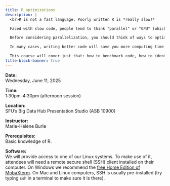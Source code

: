 ```yaml
---
title: R optimizations
description: |
  <br>R is not a fast language. Poorly written R is *really slow!*

  Faced with slow code, people tend to think "parallel" or "GPU" (which is an adjacent topic since GPUs allow to run many simple calculations in parallel). Parallel programming can indeed greatly help speed up some types of code.  A lot of hardware however is not the answer to poorly written code.

  Before considering parallelization, you should think of ways to optimize your code sequentially because not all programs can be parallelized, parallel programming has costs and overheads, and an optimized serial code will also benefit your parallel code.

  In many cases, writing better code will save you more computing time than parallelization.

  This course will cover just that: how to benchmark code, how to identify bottlenecks, and how to greatly improve code performance without using additional hardware.
title-block-banner: true
---
```


:::{.topdef}

**Date:** \
Wednesday, June 11, 2025

**Time:** \
1:30pm–4:30pm (afternoon session)

**Location:** \
SFU's Big Data Hub Presentation Studio (ASB 10900)

**Instructor:** \
Marie-Hélène Burle

**Prerequisites:** \
Basic knowledge of R.

**Software:** \
We will provide access to one of our Linux systems. To make use of it, attendees will need a remote secure shell (SSH) client installed on their computer. On Windows we recommend the [free Home Edition of MobaXterm](https://mobaxterm.mobatek.net/download.html). On Mac and Linux computers, SSH is usually pre-installed (try typing `ssh` in a terminal to make sure it is there).

:::

<!-- <br> -->
<!-- Course notes can be found [here](https://mint.westdri.ca/r/top_hpc) -->

